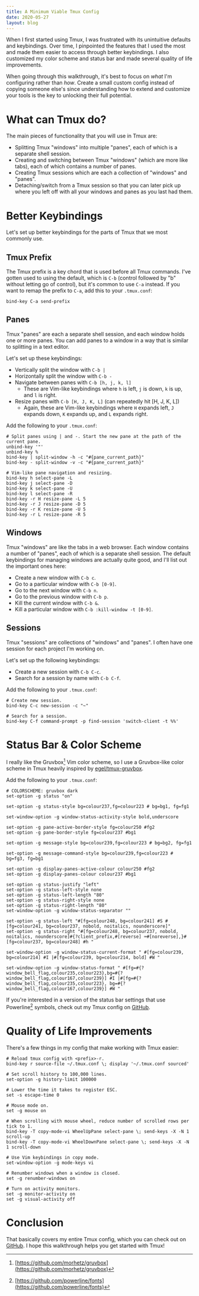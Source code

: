 ```yaml
---
title: A Minimum Viable Tmux Config
date: 2020-05-27
layout: blog
---
```


When I first started using Tmux, I was frustrated with its unintuitive defaults
and keybindings. Over time, I pinpointed the features that I used the most and
made them easier to access through better keybindings. I also customized my
color scheme and status bar and made several quality of life improvements.

When going through this walkthrough, it's best to focus on _what_ I'm
configuring rather than _how_. Create a small custom config instead of copying
someone else's since understanding how to extend and customize your tools is
the key to unlocking their full potential.

# What can Tmux do?

The main pieces of functionality that you will use in Tmux are:

- Splitting Tmux "windows" into multiple "panes", each of which is a separate
  shell session.
- Creating and switching between Tmux "windows" (which are more like tabs),
  each of which contains a number of panes.
- Creating Tmux sessions which are each a collection of "windows" and "panes".
- Detaching/switch from a Tmux session so that you can later pick up where you
  left off with all your windows and panes as you last had them.

# Better Keybindings

Let's set up better keybindings for the parts of Tmux that we most commonly
use.

## Tmux Prefix

The Tmux prefix is a key chord that is used before all Tmux commands. I've
gotten used to using the default, which is `C-b` (control followed by "b"
without letting go of control), but it's common to use `C-a` instead. If you
want to remap the prefix to `C-a`, add this to your `.tmux.conf`:

```
bind-key C-a send-prefix
```

## Panes

Tmux "panes" are each a separate shell session, and each window holds one or
more panes. You can add panes to a window in a way that is similar to splitting
in a text editor.

Let's set up these keybindings:

- Vertically split the window with `C-b |`
- Horizontally split the window with `C-b -`
- Navigate between panes with `C-b [h, j, k, l]`
  - These are Vim-like keybindings where `h` is left, `j` is down, `k` is up,
    and `l` is right.
- Resize panes with `C-b [H, J, K, L]` (can repeatedly hit [H, J, K, L])
  - Again, these are Vim-like keybindings where `H` expands left, `J` expands
    down, `K` expands up, and `L` expands right.

Add the following to your `.tmux.conf`:

```
# Split panes using | and -. Start the new pane at the path of the current pane.
unbind-key '"'
unbind-key %
bind-key | split-window -h -c "#{pane_current_path}"
bind-key - split-window -v -c "#{pane_current_path}"

# Vim-like pane navigation and resizing.
bind-key h select-pane -L
bind-key j select-pane -D
bind-key k select-pane -U
bind-key l select-pane -R
bind-key -r H resize-pane -L 5
bind-key -r J resize-pane -D 5
bind-key -r K resize-pane -U 5
bind-key -r L resize-pane -R 5
```

## Windows

Tmux "windows" are like the tabs in a web browser. Each window contains a
number of "panes", each of which is a separate shell session. The default
keybindings for managing windows are actually quite good, and I'll list out the
important ones here:

- Create a new window with `C-b c`.
- Go to a particular window with `C-b [0-9]`.
- Go to the next window with `C-b n`.
- Go to the previous window with `C-b p`.
- Kill the current window with `C-b &`.
- Kill a particular window with `C-b :kill-window -t [0-9]`.

## Sessions

Tmux "sessions" are collections of "windows" and "panes". I often have one
session for each project I'm working on.

Let's set up the following keybindings:

- Create a new session with `C-b C-c`.
- Search for a session by name with `C-b C-f`.

Add the following to your `.tmux.conf`:

```
# Create new session.
bind-key C-c new-session -c "~"

# Search for a session.
bind-key C-f command-prompt -p find-session 'switch-client -t %%'
```

# Status Bar & Color Scheme

I really like the Gruvbox[^1] Vim color scheme, so I use a Gruvbox-like color
scheme in Tmux heavily inspired by
[egel/tmux-gruvbox](https://github.com/egel/tmux-gruvbox).

Add the following to your `.tmux.conf`:

```
# COLORSCHEME: gruvbox dark
set-option -g status "on"

set-option -g status-style bg=colour237,fg=colour223 # bg=bg1, fg=fg1

set-window-option -g window-status-activity-style bold,underscore

set-option -g pane-active-border-style fg=colour250 #fg2
set-option -g pane-border-style fg=colour237 #bg1

set-option -g message-style bg=colour239,fg=colour223 # bg=bg2, fg=fg1

set-option -g message-command-style bg=colour239,fg=colour223 # bg=fg3, fg=bg1

set-option -g display-panes-active-colour colour250 #fg2
set-option -g display-panes-colour colour237 #bg1

set-option -g status-justify "left"
set-option -g status-left-style none
set-option -g status-left-length "80"
set-option -g status-right-style none
set-option -g status-right-length "80"
set-window-option -g window-status-separator ""

set-option -g status-left "#[fg=colour248, bg=colour241] #S #[fg=colour241, bg=colour237, nobold, noitalics, nounderscore]"
set-option -g status-right "#[fg=colour248, bg=colour237, nobold, noitalics, nounderscore]#{?client_prefix,#[reverse] ⌨#[noreverse],}#[fg=colour237, bg=colour248] #h "

set-window-option -g window-status-current-format " #[fg=colour239, bg=colour214] #I |#[fg=colour239, bg=colour214, bold] #W "

set-window-option -g window-status-format " #[fg=#{?window_bell_flag,colour235,colour223},bg=#{?window_bell_flag,colour167,colour239}] #I |#[fg=#{?window_bell_flag,colour235,colour223}, bg=#{?window_bell_flag,colour167,colour239}] #W "
```

If you're interested in a version of the status bar settings that use
Powerline[^2] symbols, check out my Tmux config on
[GitHub](https://github.com/pderichai/dotfiles/blob/master/tmux.conf).

# Quality of Life Improvements

There's a few things in my config that make working with Tmux easier:

```
# Reload tmux config with <prefix>-r.
bind-key r source-file ~/.tmux.conf \; display '~/.tmux.conf sourced'

# Set scroll history to 100,000 lines.
set-option -g history-limit 100000

# Lower the time it takes to register ESC.
set -s escape-time 0

# Mouse mode on.
set -g mouse on

# When scrolling with mouse wheel, reduce number of scrolled rows per tick to 1.
bind-key -T copy-mode-vi WheelUpPane select-pane \; send-keys -X -N 1 scroll-up
bind-key -T copy-mode-vi WheelDownPane select-pane \; send-keys -X -N 1 scroll-down

# Use Vim keybindings in copy mode.
set-window-option -g mode-keys vi

# Renumber windows when a window is closed.
set -g renumber-windows on

# Turn on activity monitors.
set -g monitor-activity on
set -g visual-activity off
```

# Conclusion

That basically covers my entire Tmux config, which you can check out on
[GitHub](https://github.com/pderichai/dotfiles/blob/master/tmux.conf).
I hope this walkthrough helps you get started with Tmux!

[^1]: [https://github.com/morhetz/gruvbox](https://github.com/morhetz/gruvbox)
[^2]: [https://github.com/powerline/fonts](https://github.com/powerline/fonts)
